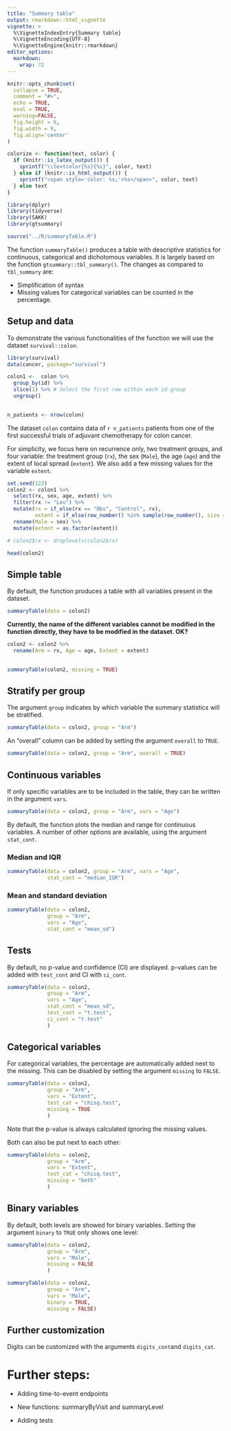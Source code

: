 ```yaml
---
title: "Summary table"
output: rmarkdown::html_vignette
vignette: >
  %\VignetteIndexEntry{Summary table}
  %\VignetteEncoding{UTF-8}
  %\VignetteEngine{knitr::rmarkdown}
editor_options: 
  markdown: 
    wrap: 72
---
```


```r
knitr::opts_chunk$set(
  collapse = TRUE,
  comment = "#>",
  echo = TRUE,
  eval = TRUE,
  warning=FALSE,
  fig.height = 6,
  fig.width = 9,
  fig.align='center'
)
```

```r
colorize <- function(text, color) {
  if (knitr::is_latex_output()) {
    sprintf("\\textcolor{%s}{%s}", color, text)
  } else if (knitr::is_html_output()) {
    sprintf("<span style='color: %s;'>%s</span>", color, text)
  } else text
}

```

```r
library(dplyr)
library(tidyverse)
library(SAKK)
library(gtsummary)

source("../R/summaryTable.R")
```

The function `summaryTable()` produces a table with descriptive
statistics for continuous, categorical and dichotomous variables. It is
largely based on the function `gtsummary::tbl_summary()`. The changes as
compared to `tbl_summary` are:

-   Simplification of syntax
-   Missing values for categorical variables can be counted in the
    percentage.

## Setup and data

To demonstrate the various functionalities of the function we will use
the dataset `survival::colon`.

```r
library(survival)
data(cancer, package="survival")

colon1 <-  colon %>%
  group_by(id) %>%
  slice(1) %>% # Select the first row within each id group
  ungroup()
  
```

```r
n_patients <- nrow(colon)
```

The dataset `colon` contains data of `r n_patients` patients from one of
the first successful trials of adjuvant chemotherapy for colon cancer.

For simplicity, we focus here on recurrence only, two treatment groups,
and four variable: the treatment group (`rx`), the sex (`Male`), the age
(`age`) and the extent of local spread (`extent`). We also add a few
missing values for the variable `extent`.

```r
set.seed(123)
colon2 <- colon1 %>%
  select(rx, sex, age, extent) %>%
  filter(rx != "Lev") %>%
  mutate(rx = if_else(rx == "Obs", "Control", rx),
         extent = if_else(row_number() %in% sample(row_number(), size = round(0.1 * n())), NA, extent)) %>% 
  rename(Male = sex) %>% 
  mutate(extent = as.factor(extent))

# colon2$rx <- droplevels(colon2$rx)

```

```r
head(colon2)
```

## Simple table

By default, the function produces a table with all variables present in
the dataset.

```r
summaryTable(data = colon2)
```

**Currently, the name of the different variables cannot be modified in
the function directly, they have to be modified in the dataset. OK?**

```r
colon2 <- colon2 %>% 
  rename(Arm = rx, Age = age, Extent = extent)
  
```

```r
summaryTable(colon2, missing = TRUE)
```

## Stratify per group

The argument `group` indicates by which variable the summary statistics
will be stratified.

```r
summaryTable(data = colon2, group = "Arm")
```

An "overall" column can be added by setting the argument `overall` to
`TRUE`.

```r
summaryTable(data = colon2, group = "Arm", overall = TRUE)
```

## Continuous variables

If only specific variables are to be included in the table, they can be
written in the argument `vars`.

```r
summaryTable(data = colon2, group = "Arm", vars = "Age")
```

By default, the function plots the median and range for continuous
variables. A number of other options are available, using the argument
`stat_cont`.

### Median and IQR

```r
summaryTable(data = colon2, group = "Arm", vars = "Age", 
             stat_cont = "median_IQR")
```

### Mean and standard deviation

```r
summaryTable(data = colon2, 
             group = "Arm", 
             vars = "Age", 
             stat_cont = "mean_sd")
```

## Tests

By default, no p-value and confidence (CI) are displayed. p-values can
be added with `test_cont` and CI with `ci_cont`.

```r
summaryTable(data = colon2, 
             group = "Arm", 
             vars = "Age", 
             stat_cont = "mean_sd", 
             test_cont = "t.test",
             ci_cont = "t.test"
             )
```

## Categorical variables

For categorical variables, the percentage are automatically added next
to the missing. This can be disabled by setting the argument `missing`
to `FALSE`.

```r
summaryTable(data = colon2, 
             group = "Arm", 
             vars = "Extent", 
             test_cat = "chisq.test", 
             missing = TRUE
             )


```

Note that the p-value is always calculated ignoring the missing values.

Both can also be put next to each other:

```r
summaryTable(data = colon2, 
             group = "Arm", 
             vars = "Extent", 
             test_cat = "chisq.test", 
             missing = "both"
             )

```

## Binary variables

By default, both levels are showed for binary variables. Setting the
argument `binary` to `TRUE` only shows one level:

```r
summaryTable(data = colon2, 
             group = "Arm", 
             vars = "Male", 
             missing = FALSE
             )

summaryTable(data = colon2, 
             group = "Arm", 
             vars = "Male", 
             binary = TRUE, 
             missing = FALSE)

```

## Further customization

Digits can be customized with the arguments `digits_cont`and
`digits_cat`.

# Further steps:

-   Adding time-to-event endpoints

<!-- -->

-   New functions: summaryByVisit and summaryLevel

-   Adding tests
